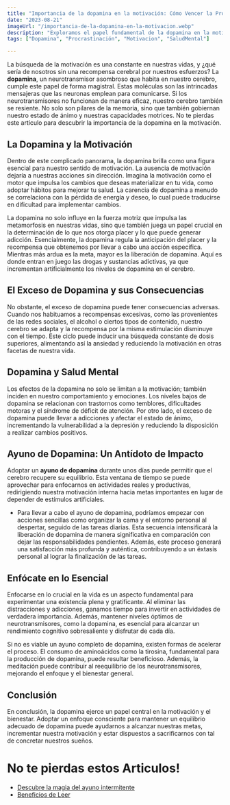 ```yaml
---
title: "Importancia de la dopamina en la motivación: Cómo Vencer la Procrastinación"
date: "2023-08-21"
imageUrl: "/importancia-de-la-dopamina-en-la-motivacion.webp"
description: "Exploramos el papel fundamental de la dopamina en la motivación y el bienestar emocional. Descubre estrategias para optimizar los niveles de dopamina y mantener una motivación saludable en tus actividades diarias."
tags: ["Dopamina", "Procrastinación", "Motivacion", "SaludMental"]

---
```


<CustomImage
  src="https://raw.githubusercontent.com/sebiten/posts/main/images/importancia-de-la-dopamina-en-la-motivacion.webp"
  alt="Importancia de la dopamina en la motivación: Cómo Vencer la Procrastinación"
/>


La búsqueda de la motivación es una constante en nuestras vidas, y ¿qué sería de nosotros sin una recompensa cerebral por nuestros esfuerzos? La **dopamina**, un neurotransmisor asombroso que habita en nuestro cerebro, cumple este papel de forma magistral. Estas moléculas son las intrincadas mensajeras que las neuronas emplean para comunicarse. Si los neurotransmisores no funcionan de manera eficaz, nuestro cerebro también se resiente. No solo son pilares de la memoria, sino que también gobiernan nuestro estado de ánimo y nuestras capacidades motrices. No te pierdas este artículo para descubrir la importancia de la dopamina en la motivación.

## La Dopamina y la Motivación

Dentro de este complicado panorama, la dopamina brilla como una figura esencial para nuestro sentido de motivación. La ausencia de motivación dejaría a nuestras acciones sin dirección. Imagina la motivación como el motor que impulsa los cambios que deseas materializar en tu vida, como adoptar hábitos para mejorar tu salud. La carencia de dopamina a menudo se correlaciona con la pérdida de energía y deseo, lo cual puede traducirse en dificultad para implementar cambios.

La dopamina no solo influye en la fuerza motriz que impulsa las metamorfosis en nuestras vidas, sino que también juega un papel crucial en la determinación de lo que nos otorga placer y lo que puede generar adicción. Esencialmente, la dopamina regula la anticipación del placer y la recompensa que obtenemos por llevar a cabo una acción específica. Mientras más ardua es la meta, mayor es la liberación de dopamina. Aquí es donde entran en juego las drogas y sustancias adictivas, ya que incrementan artificialmente los niveles de dopamina en el cerebro.

## El Exceso de Dopamina y sus Consecuencias

No obstante, el exceso de dopamina puede tener consecuencias adversas. Cuando nos habituamos a recompensas excesivas, como las provenientes de las redes sociales, el alcohol o ciertos tipos de contenido, nuestro cerebro se adapta y la recompensa por la misma estimulación disminuye con el tiempo. Este ciclo puede inducir una búsqueda constante de dosis superiores, alimentando así la ansiedad y reduciendo la motivación en otras facetas de nuestra vida.

## Dopamina y Salud Mental

Los efectos de la dopamina no solo se limitan a la motivación; también inciden en nuestro comportamiento y emociones. Los niveles bajos de dopamina se relacionan con trastornos como temblores, dificultades motoras y el síndrome de déficit de atención. Por otro lado, el exceso de dopamina puede llevar a adicciones y afectar el estado de ánimo, incrementando la vulnerabilidad a la depresión y reduciendo la disposición a realizar cambios positivos.

## Ayuno de Dopamina: Un Antídoto de Impacto

Adoptar un **ayuno de dopamina** durante unos días puede permitir que el cerebro recupere su equilibrio. Esta ventana de tiempo se puede aprovechar para enfocarnos en actividades reales y productivas, redirigiendo nuestra motivación interna hacia metas importantes en lugar de depender de estímulos artificiales.

- Para llevar a cabo el ayuno de dopamina, podríamos empezar con acciones sencillas como organizar la cama y el entorno personal al despertar, seguido de las tareas diarias. Esta secuencia intensificará la liberación de dopamina de manera significativa en comparación con dejar las responsabilidades pendientes. Además, este proceso generará una satisfacción más profunda y auténtica, contribuyendo a un éxtasis personal al lograr la finalización de las tareas.

## Enfócate en lo Esencial

Enfocarse en lo crucial en la vida es un aspecto fundamental para experimentar una existencia plena y gratificante. Al eliminar las distracciones y adicciones, ganamos tiempo para invertir en actividades de verdadera importancia. Además, mantener niveles óptimos de neurotransmisores, como la dopamina, es esencial para alcanzar un rendimiento cognitivo sobresaliente y disfrutar de cada día.

Si no es viable un ayuno completo de dopamina, existen formas de acelerar el proceso. El consumo de aminoácidos como la tirosina, fundamental para la producción de dopamina, puede resultar beneficioso. Además, la meditación puede contribuir al reequilibrio de los neurotransmisores, mejorando el enfoque y el bienestar general.

## Conclusión

En conclusión, la dopamina ejerce un papel central en la motivación y el bienestar. Adoptar un enfoque consciente para mantener un equilibrio adecuado de dopamina puede ayudarnos a alcanzar nuestras metas, incrementar nuestra motivación y estar dispuestos a sacrificarnos con tal de concretar nuestros sueños.

# No te pierdas estos Articulos!

- [Descubre la magia del ayuno intermitente](https://abelardo.blog/posts/ayuno-intermitente)
- [Beneficios de Leer](https://abelardo.blog/posts/beneficios-de-leer) 